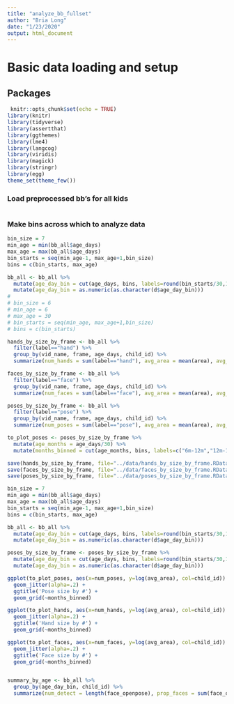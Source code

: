 ```yaml
---
title: "analyze_bb_fullset"
author: "Bria Long"
date: "1/23/2020"
output: html_document
---
```


# Basic data loading and setup
## Packages
```r
 knitr::opts_chunk$set(echo = TRUE)
library(knitr)
library(tidyverse)
library(assertthat)
library(ggthemes)
library(lme4)
library(langcog)
library(viridis)
library(magick)
library(stringr)
library(egg)
theme_set(theme_few())
```

### Load preprocessed bb's for all kids
```r

```


### Make bins across which to analyze data
```r
bin_size = 7
min_age = min(bb_all$age_days)
max_age = max(bb_all$age_days)
bin_starts = seq(min_age-1, max_age+1,bin_size)
bins = c(bin_starts, max_age)

bb_all <- bb_all %>%
  mutate(age_day_bin = cut(age_days, bins, labels=round(bin_starts/30,1))) %>%
  mutate(age_day_bin = as.numeric(as.character(d$age_day_bin)))
# 
# bin_size = 6
# min_age = 6
# max_age = 30
# bin_starts = seq(min_age, max_age+1,bin_size)
# bins = c(bin_starts)
```

```r
hands_by_size_by_frame <- bb_all %>%
  filter(label=="hand") %>%
  group_by(vid_name, frame, age_days, child_id) %>%
  summarize(num_hands = sum(label=="hand"), avg_area = mean(area), avg_x = mean(center_x), avg_y = mean(center_y))

faces_by_size_by_frame <- bb_all %>%
  filter(label=="face") %>%
  group_by(vid_name, frame, age_days, child_id) %>%
  summarize(num_faces = sum(label=="face"), avg_area = mean(area), avg_x = mean(center_x), avg_y = mean(center_y))

poses_by_size_by_frame <- bb_all %>%
  filter(label=="pose") %>%
  group_by(vid_name, frame, age_days, child_id) %>%
  summarize(num_poses = sum(label=="pose"), avg_area = mean(area), avg_x = mean(center_x), avg_y = mean(center_y))
```


```r

to_plot_poses <- poses_by_size_by_frame %>%
  mutate(age_months = age_days/30) %>%
  mutate(months_binned = cut(age_months, bins, labels=c("6m-12m","12m-18m","18m-24m","24m-32m")))

save(hands_by_size_by_frame, file="../data/hands_by_size_by_frame.RData")
save(faces_by_size_by_frame, file="../data/faces_by_size_by_frame.RData")
save(poses_by_size_by_frame, file="../data/poses_by_size_by_frame.RData")

```


```r
bin_size = 7
min_age = min(bb_all$age_days)
max_age = max(bb_all$age_days)
bin_starts = seq(min_age-1, max_age+1,bin_size)
bins = c(bin_starts, max_age)

bb_all <- bb_all %>%
  mutate(age_day_bin = cut(age_days, bins, labels=round(bin_starts/30,1))) %>%
  mutate(age_day_bin = as.numeric(as.character(d$age_day_bin)))

poses_by_size_by_frame <- poses_by_size_by_frame %>%
  mutate(age_day_bin = cut(age_days, bins, labels=round(bin_starts/30,1))) %>%
  mutate(age_day_bin = as.numeric(as.character(d$age_day_bin)))

```

```r
ggplot(to_plot_poses, aes(x=num_poses, y=log(avg_area), col=child_id)) +
  geom_jitter(alpha=.2) +
  ggtitle('Pose size by #') +
  geom_grid(~months_binned)

ggplot(to_plot_hands, aes(x=num_hands, y=log(avg_area), col=child_id)) +
  geom_jitter(alpha=.2) +
  ggtitle('Hand size by #') +
  geom_grid(~months_binned)

ggplot(to_plot_faces, aes(x=num_faces, y=log(avg_area), col=child_id)) +
  geom_jitter(alpha=.2) +
  ggtitle('Face size by #') +
  geom_grid(~months_binned)



```



```r
summary_by_age <- bb_all %>%
  group_by(age_day_bin, child_id) %>%
  summarize(num_detect = length(face_openpose), prop_faces = sum(face_openpose) / num_detect,  prop_hands = sum(hand_openpose) / num_detect, face_or_hand = sum(person_openpose)/ num_detect, face_and_hand = sum(both_openpose)/ num_detect) 

```